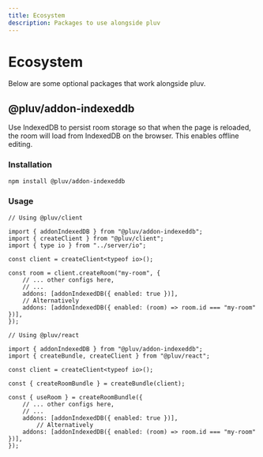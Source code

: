 ```yaml
---
title: Ecosystem
description: Packages to use alongside pluv
---
```


# Ecosystem

Below are some optional packages that work alongside pluv.

## @pluv/addon-indexeddb

Use IndexedDB to persist room storage so that when the page is reloaded, the room will load from IndexedDB on the browser. This enables offline editing.

### Installation

```bash
npm install @pluv/addon-indexeddb
```

### Usage

```tsx
// Using @pluv/client

import { addonIndexedDB } from "@pluv/addon-indexeddb";
import { createClient } from "@pluv/client";
import { type io } from "../server/io";

const client = createClient<typeof io>();

const room = client.createRoom("my-room", {
    // ... other configs here,
    // ...
    addons: [addonIndexedDB({ enabled: true })],
    // Alternatively
    addons: [addonIndexedDB({ enabled: (room) => room.id === "my-room" })],
});

// Using @pluv/react

import { addonIndexedDB } from "@pluv/addon-indexeddb";
import { createBundle, createClient } from "@pluv/react";

const client = createClient<typeof io>();

const { createRoomBundle } = createBundle(client);

const { useRoom } = createRoomBundle({
    // ... other configs here,
    // ...
    addons: [addonIndexedDB({ enabled: true })],
        // Alternatively
    addons: [addonIndexedDB({ enabled: (room) => room.id === "my-room" })],
});
```
